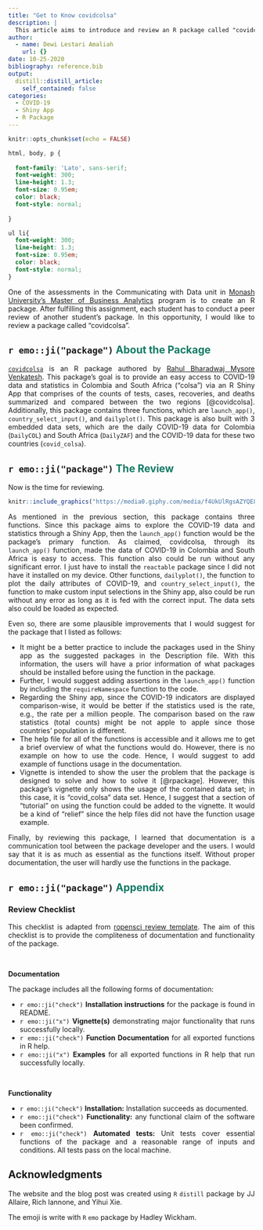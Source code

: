 ```yaml
---
title: "Get to Know covidcolsa"
description: |
  This article aims to introduce and review an R package called "covidcolsa".
author:
  - name: Dewi Lestari Amaliah
    url: {}
date: 10-25-2020
bibliography: reference.bib
output:
  distill::distill_article:
    self_contained: false
categories:
  - COVID-19
  - Shiny App
  - R Package
---
```


<style>
body {
text-align: justify}
</style>

```r
knitr::opts_chunk$set(echo = FALSE)
```

```css


html, body, p {
  
  font-family: 'Lato', sans-serif;
  font-weight: 300;
  line-height: 1.3; 
  font-size: 0.95em;
  color: black;
  font-style: normal;
  
}

ul li{
  font-weight: 300;
  line-height: 1.3; 
  font-size: 0.95em;
  color: black;
  font-style: normal;
}

```

One of the assessments in the Communicating with Data unit in [Monash University's Master of Business Analytics](https://www.monash.edu/business/master-of-business-analytics?gclid=Cj0KCQjw59n8BRD2ARIsAAmgPmI9XoHusR-Gnw6Jw9dlIbM20Q4YfWBuCV-0pnYsUK-XQNsFcxfjNe4aAs8-EALw_wcB) program is to create an R package. After fulfilling this assignment, each student has to conduct a peer review of another student's package. In this opportunity, I would like to review a package called "covidcolsa".

<h2> `r emo::ji("package")` <span style="color:#117A65"> <strong> About the Package </strong> </span> </h2>

[`covidcolsa`](https://etc5523-2020.github.io/r-package-assessment-rahul-bharadwaj/) is an R package authored by [Rahul Bharadwaj Mysore Venkatesh](https://www.linkedin.com/in/rahul-bharadwaj-20?miniProfileUrn=urn%3Ali%3Afs_miniProfile%3AACoAACMpwYsB3TmlZgiQWXCnDDuOhLz1DIHrUvU&lipi=urn%3Ali%3Apage%3Ad_flagship3_feed%3B9cqDedcxRYa7gq4P9zl2Zg%3D%3D&licu=urn%3Ali%3Acontrol%3Ad_flagship3_feed-actor_container&lici=xbaEdAsqHiWEKUV41WBmZg%3D%3D). This package's goal is to provide an easy access to COVID-19 data and statistics in Colombia and South Africa ("colsa") via an R Shiny App that comprises of the counts of tests, cases, recoveries, and deaths summarized and compared between the two regions [@covidcolsa]. Additionally, this package contains three functions, which are `launch_app()`, `country_select_input()`, and `dailyplot()`. This package is also built with 3 embedded data sets, which are the daily COVID-19 data for Colombia (`DailyCOL`) and South Africa (`DailyZAF`) and the COVID-19 data for these two countries (`covid_colsa`).  


<h2> `r emo::ji("package")` <span style="color:#117A65"> <strong> The Review </strong> </span> </h2>

Now is the time for reviewing. 

```r

knitr::include_graphics("https://media0.giphy.com/media/f4UkUlRgsAZYQE8HPV/giphy.gif?cid=ecf05e4773910851073aa292ebdb9b138ab3c3cd0548ac1c&rid=giphy.gif")

```

As mentioned in the previous section, this package contains three functions. Since this package aims to explore the COVID-19 data and statistics through a Shiny App, then the `launch_app()` function would be the package's primary function. As claimed, covidcolsa, through its `launch_app()` function, made the data of COVID-19 in Colombia and South Africa is easy to access. This function also could be run without any significant error. I just have to install the `reactable` package since I did not have it installed on my device. Other functions, `dailyplot()`, the function to plot the daily attributes of COVID-19, and `country_select_input()`, the function to make custom input selections in the Shiny app, also could be run without any error as long as it is fed with the correct input. The data sets also could be loaded as expected.

Even so, there are some plausible improvements that I would suggest for the package that I listed as follows:

- It might be a better practice to include the packages used in the Shiny app as the suggested packages in the Description file. With this information, the users will have a prior information of what packages should be installed before using the function in the package. 
- Further, I would suggest adding assertions in the `launch_app()` function by including the `requireNamespace` function to the code.
- Regarding the Shiny app, since the COVID-19 indicators are displayed comparison-wise, it would be better if the statistics used is the rate, e.g., the rate per a million people. The comparison based on the raw statistics (total counts) might be not apple to apple since those countries' population is different.
- The help file for all of the functions is accessible and it allows me to get a brief overview of what the functions would do. However, there is no example on how to use the code. Hence, I would suggest to add example of functions usage in the documentation. 
- Vignette is intended to show the user the problem that the package is designed to solve and how to solve it [@rpackage]. However, this package's vignette only shows the usage of the contained data set; in this case, it is "covid_colsa" data set. Hence, I suggest that a section of "tutorial" on using the function could be added to the vignette. It would be a kind of "relief" since the help files did not have the function usage example.

Finally, by reviewing this package, I learned that documentation is a communication tool between the package developer and the users. I would say that it is as much as essential as the functions itself. Without proper documentation, the user will hardly use the functions in the package. 

<h2> `r emo::ji("package")` <span style="color:#117A65"> <strong> Appendix </strong> </span> </h2>

### Review Checklist

This checklist is adapted from [ropensci review template](https://devguide.ropensci.org/reviewtemplate.html). The aim of this checklist is to provide the compliteness of documentation and functionality of the package. 

<br>

**Documentation**

The package includes all the following forms of documentation:

- `r emo::ji("check")` **Installation instructions** for the package is found in README.
- `r emo::ji("x")` **Vignette(s)** demonstrating major functionality that runs successfully locally.
- `r emo::ji("check")` **Function Documentation** for all exported functions in R help. 
- `r emo::ji("x")` **Examples** for all exported functions in R help that run successfully locally.

<br>

**Functionality**

- `r emo::ji("check")` **Installation:** Installation succeeds as documented.
- `r emo::ji("check")` **Functionality:** any functional claim of the software been confirmed.
- `r emo::ji("check")` **Automated tests:** Unit tests cover essential functions of the package and a reasonable range of inputs and conditions. All tests pass on the local machine. 

## Acknowledgments {.appendix}

The website and the blog post was created using  `R` `distill` package by JJ Allaire, Rich Iannone, and Yihui Xie.

The emoji is write with `R` `emo` package by Hadley Wickham. 

